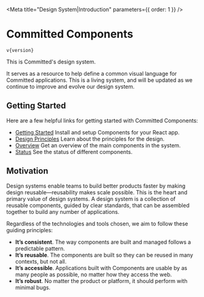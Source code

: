 
<Meta title="Design System|Introduction" parameters={{ order: 1 }} />

# Committed Components

<code>v{version}</code>

This is Committed's design system.

It serves as a resource to help define a common visual language for Committed applications.
This is a living system, and will be updated as we continue to improve and evolve our design system.

<!-- ## Sketch Kit

<ButtonLink href='https://github.com/pricelinelabs/design-system-sketch/releases/latest'>
  Download Sketch Kit
</ButtonLink> -->

## Getting Started

Here are a few helpful links for getting started with Committed Components:

- [Getting Started](/?path=/docs/design-system-getting-started--page) Install and setup Components for your React app.
- [Design Principles](/?path=/docs/design-system-design-principles--page) Learn about the principles for the design.
- [Overview](/?path=/docs/design-system-overview) Get an overview of the main components in the system.
- [Status](/?path=/docs/design-system-status--page) See the status of different components.

## Motivation

Design systems enable teams to build better products faster by making design reusable—reusability makes scale possible.
This is the heart and primary value of design systems. A design system is a collection of reusable components, guided by
clear standards, that can be assembled together to build any number of applications.

Regardless of the technologies and tools chosen, we aim to follow these guiding principles:

- **It’s consistent**. The way components are built and managed follows a predictable pattern.
- **It’s reusable**. The components are built so they can be reused in many contexts, but not all.
- **It’s accessible**. Applications built with Components are usable by as many people as possible, no matter how they access the web.
- **It’s robust**. No matter the product or platform, it should perform with minimal bugs.
